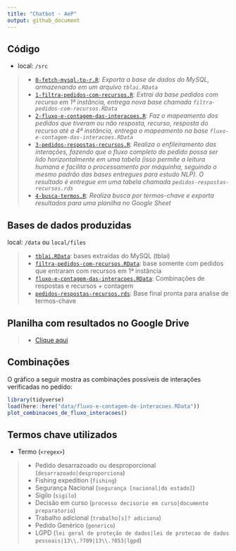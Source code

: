```yaml
---
title: "Chatbot - AeP"
output: github_document
---
```


## Código
* local: `/src`

> 
- [`0-fetch-mysql-to-r.R`](src/0-fetch-mysql-to-r.R): *Exporta a base de dados do MySQL, armazenando em um arquivo `tblai.RData`*
- [`1-filtra-pedidos-com-recursos.R`](src/1-filtra-pedidos-com-recursos.R): *Extrai da base pedidos com recurso em 1ª instância, entrega nova base chamada `filtra-pedidos-com-recursos.RData`*
- [`2-fluxo-e-contagem-das-interacoes.R`](src/2-fluxo-e-contagem-das-interacoes.R): *Faz o mapeamento dos pedidos que tiveram ou não resposta, recurso, resposta do recurso até a 4ª instãncia, entrega o mapeamento na base `fluxo-e-contagem-das-interacoes.RData`*
- [`3-pedidos-respostas-recursos.R`](src/3-pedidos-respostas-recursos.R): *Realiza o enfileiramento das interações, fazendo que o fluxo completo do pedido possa ser lido horizontalmente em uma tabela (isso permite a leitura humana e facilita o processamento por máquinha, seguindo o mesmo padrão das bases entregues para estudo NLP). O resultado é entregue em uma tabela chamada `pedidos-respostas-recursos.rds`*
- [`4-busca-termos.R`](src/4-busca-termos.R): *Realiza busca por termos-chave e exporta resultados para uma planilha no Google Sheet*

## Bases de dados produzidas
local: `/data` ou `local/files`

>
- [`tblai.RData`](https://drive.google.com/file/d/1MZcRj2hZGmdToccZoMOiRH9eR78AU7Gb/view?usp=sharing): bases extraídas do MySQL (tblai)
- [`filtra-pedidos-com-recursos.RData`](data/filtra-pedidos-com-recursos.RData): base somente com pedidos que entraram com recursos em 1ª instância
- [`fluxo-e-contagem-das-interacoes.RData`](data/fluxo-e-contagem-das-interacoes.RData): Combinações de respostas e recursos + contagem
- [`pedidos-respostas-recursos.rds`](data/pedidos-respostas-recursos.rds): Base final pronta para analise de termos-chave

## Planilha com resultados no Google Drive
>
- [Clique aqui](https://docs.google.com/spreadsheets/d/1oyA3Pnf382uwHE1Ovg4WMGA4hdzBTiju9M5uiRguW-0)

## Combinações

O gráfico a seguir mostra as combinações possíveis de interações verificadas no pedido:

```r
library(tidyverse)
load(here::here("data/fluxo-e-contagem-de-interacoes.RData"))
plot_combinacoes_de_fluxo_interacoes()
```


## Termos chave utilizados

* Termo (`<regex>`)

> 
* Pedido desarrazoado ou desproporcional (`desarrazoado|desproporciona`)
* Fishing expedition (`fishing`)
* Segurança Nacional (`segurança [nacional|do estado]`)
* Sigilo (`sigilo`)
* Decisão em curso (`processo decisorio em curso|documento preparatorio`)
* Trabalho adicional (`trabalho[s]? adiciona`)
* Pedido Genérico (`generico`)
* LGPD (`lei geral de proteção de dados|lei de protecao de dados pessoais|13\\.?709|13\\.?853|lgpd`)
